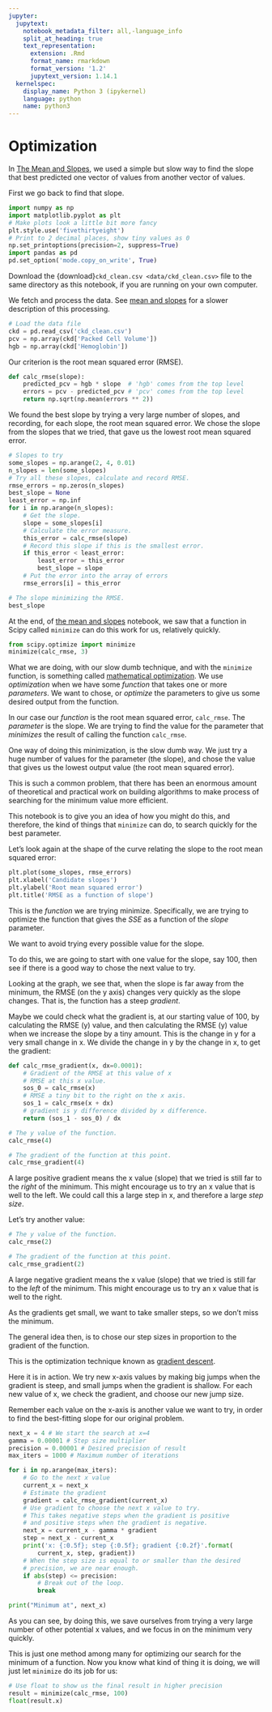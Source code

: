```yaml
---
jupyter:
  jupytext:
    notebook_metadata_filter: all,-language_info
    split_at_heading: true
    text_representation:
      extension: .Rmd
      format_name: rmarkdown
      format_version: '1.2'
      jupytext_version: 1.14.1
  kernelspec:
    display_name: Python 3 (ipykernel)
    language: python
    name: python3
---
```


# Optimization

In [The Mean and Slopes](mean_and_slopes), we used a simple but slow way to
find the slope that best predicted one vector of values from another vector of
values.

First we go back to find that slope.

```python
import numpy as np
import matplotlib.pyplot as plt
# Make plots look a little bit more fancy
plt.style.use('fivethirtyeight')
# Print to 2 decimal places, show tiny values as 0
np.set_printoptions(precision=2, suppress=True)
import pandas as pd
pd.set_option('mode.copy_on_write', True)
```

Download the {download}`ckd_clean.csv <data/ckd_clean.csv>` file to the
same directory as this notebook, if you are running on your own computer.

We fetch and process the data. See [mean and slopes](mean_and_slopes) for a slower description of this processing.

```python
# Load the data file
ckd = pd.read_csv('ckd_clean.csv')
pcv = np.array(ckd['Packed Cell Volume'])
hgb = np.array(ckd['Hemoglobin'])
```

Our criterion is the root mean squared error (RMSE).

```python
def calc_rmse(slope):
    predicted_pcv = hgb * slope  # 'hgb' comes from the top level
    errors = pcv - predicted_pcv # 'pcv' comes from the top level
    return np.sqrt(np.mean(errors ** 2))
```

We found the best slope by trying a very large number of slopes, and recording,
for each slope, the root mean squared error.  We chose the slope from the
slopes that we tried, that gave us the lowest root mean squared error.

```python
# Slopes to try
some_slopes = np.arange(2, 4, 0.01)
n_slopes = len(some_slopes)
# Try all these slopes, calculate and record RMSE.
rmse_errors = np.zeros(n_slopes)
best_slope = None
least_error = np.inf
for i in np.arange(n_slopes):
    # Get the slope.
    slope = some_slopes[i]
    # Calculate the error measure.
    this_error = calc_rmse(slope)
    # Record this slope if this is the smallest error.
    if this_error < least_error:
        least_error = this_error
        best_slope = slope
    # Put the error into the array of errors
    rmse_errors[i] = this_error

# The slope minimizing the RMSE.
best_slope
```

At the end, of [the mean and slopes](mean_and_slopes) notebook, we saw that
a function in Scipy called `minimize` can do this work for us, relatively
quickly.

```python
from scipy.optimize import minimize
minimize(calc_rmse, 3)
```

What we are doing, with our slow dumb technique, and with the `minimize`
function, is something called [mathematical
optimization](https://en.wikipedia.org/wiki/Mathematical_optimization).  We use
*optimization* when we have some *function* that takes one or more
*parameters*.  We want to chose, or *optimize* the parameters to give us some
desired output from the function.

In our case our *function* is the root mean squared error, `calc_rmse`.  The
*parameter* is the slope.  We are trying to find the value for the parameter
that *minimizes* the result of calling the function `calc_rmse`.

One way of doing this minimization, is the slow dumb way.  We just try a huge
number of values for the parameter (the slope), and chose the value that gives
us the lowest output value (the root mean squared error).

This is such a common problem, that there has been an enormous amount of
theoretical and practical work on building algorithms to make process of
searching for the minimum value more efficient.

This notebook is to give you an idea of how you might do this, and therefore,
the kind of things that `minimize` can do, to search quickly for the best
parameter.

Let's look again at the shape of the curve relating the slope to the root mean
squared error:

```python
plt.plot(some_slopes, rmse_errors)
plt.xlabel('Candidate slopes')
plt.ylabel('Root mean squared error')
plt.title('RMSE as a function of slope')
```

This is the *function* we are trying minimize.  Specifically, we are trying to
optimize the function that gives the *SSE* as a function of the *slope*
parameter.

We want to avoid trying every possible value for the slope.

To do this, we are going to start with one value for the slope, say 100, then
see if there is a good way to chose the next value to try.

Looking at the graph, we see that, when the slope is far away from the minimum,
the RMSE (on the y axis) changes very quickly as the slope changes.  That is,
the function has a steep *gradient*.

Maybe we could check what the gradient is, at our starting value of 100, by
calculating the RMSE (y) value, and then calculating the RMSE (y) value when we
increase the slope by a tiny amount.  This is the change in y for a very small
change in x.  We divide the change in y by the change in x, to get the
gradient:

```python
def calc_rmse_gradient(x, dx=0.0001):
    # Gradient of the RMSE at this value of x
    # RMSE at this x value.
    sos_0 = calc_rmse(x)
    # RMSE a tiny bit to the right on the x axis.
    sos_1 = calc_rmse(x + dx)
    # gradient is y difference divided by x difference.
    return (sos_1 - sos_0) / dx
```

```python
# The y value of the function.
calc_rmse(4)
```

```python
# The gradient of the function at this point.
calc_rmse_gradient(4)
```

A large positive gradient means the x value (slope) that we tried is still far
to the *right* of the minimum. This might encourage us to try an x value that
is well to the left.  We could call this a large step in x, and therefore
a large *step size*.

Let's try another value:

```python
# The y value of the function.
calc_rmse(2)
```

```python
# The gradient of the function at this point.
calc_rmse_gradient(2)
```

A large negative gradient means the x value (slope) that we tried is still far
to the *left* of the minimum.   This might encourage us to try an x value that
is well to the right.

As the gradients get small, we want to take smaller steps, so we don't miss the
minimum.

The general idea then, is to chose our step sizes in proportion to the gradient
of the function.

This is the optimization technique known as [gradient
descent](https://en.wikipedia.org/wiki/Gradient_descent).

Here it is in action. We try new x-axis values by making big jumps when the
gradient is steep, and small jumps when the gradient is shallow.  For each new
value of x, we check the gradient, and choose our new jump size.

Remember each value on the x-axis is another value we want to try, in order to
find the best-fitting slope for our original problem.

```python
next_x = 4 # We start the search at x=4
gamma = 0.00001 # Step size multiplier
precision = 0.00001 # Desired precision of result
max_iters = 1000 # Maximum number of iterations

for i in np.arange(max_iters):
    # Go to the next x value
    current_x = next_x
    # Estimate the gradient
    gradient = calc_rmse_gradient(current_x)
    # Use gradient to choose the next x value to try.
    # This takes negative steps when the gradient is positive
    # and positive steps when the gradient is negative.
    next_x = current_x - gamma * gradient
    step = next_x - current_x
    print('x: {:0.5f}; step {:0.5f}; gradient {:0.2f}'.format(
        current_x, step, gradient))
    # When the step size is equal to or smaller than the desired
    # precision, we are near enough.
    if abs(step) <= precision:
        # Break out of the loop.
        break

print("Minimum at", next_x)
```

As you can see, by doing this, we save ourselves from trying a very large
number of other potential x values, and we focus in on the minimum
very quickly.

This is just one method among many for optimizing our search for the minimum of
a function.  Now you know what kind of thing it is doing, we will just let
`minimize` do its job for us:

```python
# Use float to show us the final result in higher precision
result = minimize(calc_rmse, 100)
float(result.x)
```

